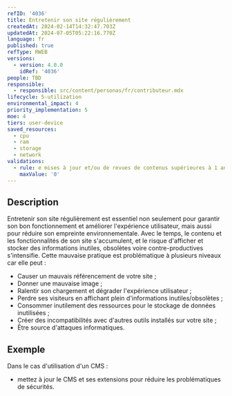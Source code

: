 ```yaml
---
refID: '4036'
title: Entretenir son site régulièrement
createdAt: 2024-02-14T14:32:47.703Z
updatedAt: 2024-07-05T05:22:16.770Z
language: fr
published: true
refType: RWEB
versions:
  - version: 4.0.0
    idRef: '4036'
people: TBD
responsible:
  - responsible: src/content/personas/fr/contributeur.mdx
lifecycle: 5-utilization
environmental_impact: 4
priority_implementation: 5
moe: 4
tiers: user-device
saved_resources:
  - cpu
  - ram
  - storage
  - network
validations:
  - rule: e mises à jour et/ou de revues de contenus supérieures à 1 an
    maxValue: '0'
---
```


## Description

Entretenir son site régulièrement est essentiel non seulement pour garantir son bon fonctionnement et améliorer l'expérience utilisateur, mais aussi pour réduire son empreinte environnementale. Avec le temps, le contenu et les fonctionnalités de son site s'accumulent, et le risque d'afficher et stocker des informations inutiles, obsolètes voire contre-productives s'intensifie.
Cette mauvaise pratique est problématique à plusieurs niveaux car elle peut :

* Causer un mauvais référencement de votre site ;
* Donner une mauvaise image ;
* Ralentir son chargement et dégrader l'expérience utilisateur ;
* Perdre ses visiteurs en affichant plein d'informations inutiles/obsolètes ;
* Consommer inutilement des ressources pour le stockage de données inutilisées ;
* Créer des incompatibilités avec d'autres outils installés sur votre site ;
* Être source d'attaques informatiques.

## Exemple

Dans le cas d'utilisation d'un CMS :

* mettez à jour le CMS et ses extensions pour réduire les problématiques de sécurités.
